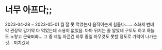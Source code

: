 # 너무 아프다;;

2023-04-28 ~ 2023-05-01
뭘 잘 못 먹었는지 움직이는게 힘들다......
소화제 변비약 관장약 감기약 다 먹었는데 소용이 없었음. 아마 뒤지는 줄 알았네
구토도 하고 하늘도 노랗고 근육퇴화... 그 중 제일 아픈건 하루 종일 아무것도 못할 정도로 기력이 나가는 것...
미치겠네